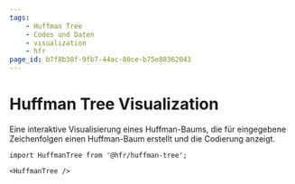 ```yaml
---
tags:
    - Huffman Tree
    - Codes und Daten
    - visualization
    - hfr
page_id: b7f8b38f-9fb7-44ac-80ce-b75e88362043
---
```



# Huffman Tree Visualization

Eine interaktive Visualisierung eines Huffman-Baums, die für eingegebene Zeichenfolgen einen Huffman-Baum erstellt und die Codierung anzeigt.

```mdx
import HuffmanTree from '@hfr/huffman-tree';

<HuffmanTree />
```

<BrowserWindow>
    <HuffmanTree />
</BrowserWindow>
